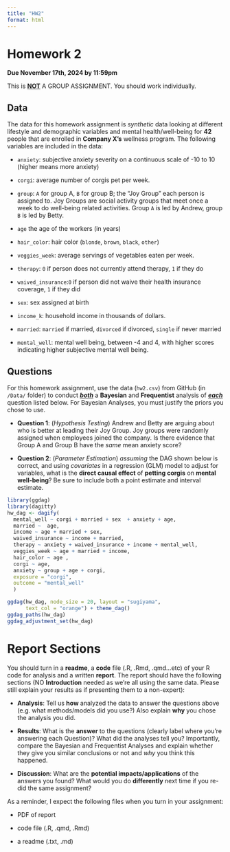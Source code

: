 ```yaml
---
title: "HW2"
format: html
---
```


# Homework 2

**Due November 17th, 2024 by 11:59pm**

This is [**NOT**]{.underline} A GROUP ASSIGNMENT. You should work individually.

## Data

The data for this homework assignment is *synthetic* data looking at different lifestyle and demographic variables and mental health/well-being for **42** people that are enrolled in **Company X's** wellness program. The following variables are included in the data:

-   `anxiety`: subjective anxiety severity on a continuous scale of -10 to 10 (higher means more anxiety)

-   `corgi`: average number of corgis pet per week.

-   `group`: `A` for group A, `B` for group B; the "Joy Group" each person is assigned to. Joy Groups are social activity groups that meet once a week to do well-being related activities. Group `A` is led by Andrew, group `B` is led by Betty.

-   `age` the age of the workers (in years)

-   `hair_color`: hair color (`blonde`, `brown`, `black`, `other`)

-   `veggies_week`: average servings of vegetables eaten per week.

-   `therapy`: `0` if person does not currently attend therapy, `1` if they do

-   `waived_insurance`:`0` if person did not waive their health insurance coverage, `1` if they did

-   `sex`: sex assigned at birth

-   `income_k`: household income in thousands of dollars.

-   `married`: `married` if married, `divorced` if divorced, `single` if never married

-   `mental_well`: mental well being, between -4 and 4, with higher scores indicating higher subjective mental well being.

## Questions

For this homework assignment, use the data (`hw2.csv`) from GitHub (in `/Data/` folder) to conduct [***both***]{.underline} a **Bayesian** and **Frequentist** analysis of [***each***]{.underline} question listed below. For Bayesian Analyses, you must justify the priors you chose to use.

-   **Question 1**: (*Hypothesis Testing*) Andrew and Betty are arguing about who is better at leading their Joy Group. Joy groups were randomly assigned when employees joined the company. Is there evidence that Group A and Group B have the *same* mean anxiety score?

-   **Question 2**: (*Parameter Estimation*) *assuming* the DAG shown below is correct, and using *covariates* in a regression (GLM) model to adjust for variables, what is the **direct causal effect** of **petting corgis** on **mental well-being**? Be sure to include both a point estimate and interval estimate.

```r
library(ggdag)
library(dagitty)
hw_dag <- dagify(
  mental_well ~ corgi + married + sex  + anxiety + age,
  married ~  age,
  income ~ age + married + sex,
  waived_insurance ~ income + married,
  therapy ~ anxiety + waived_insurance + income + mental_well,
  veggies_week ~ age + married + income,
  hair_color ~ age ,
  corgi ~ age,
  anxiety ~ group + age + corgi,
  exposure = "corgi",
  outcome = "mental_well"
  )

ggdag(hw_dag, node_size = 20, layout = "sugiyama",
      text_col = "orange") + theme_dag()
ggdag_paths(hw_dag)
ggdag_adjustment_set(hw_dag)
```

# Report Sections

You should turn in a **readme**, a **code** file (.R, .Rmd, .qmd...etc) of your R code for analysis and a written **report**. The report should have the following sections (NO **Introduction** needed as we're all using the same data. Please still explain your results as if presenting them to a non-expert):

-   **Analysis**: Tell us **how** analyzed the data to answer the questions above (e.g. what methods/models did you use?) Also explain **why** you chose the analysis you did.

-   **Results**: What is the **answer** to the questions (clearly label where you're answering each Question)? What did the analyses tell you? Importantly, compare the Bayesian and Frequentist Analyses and explain whether they give you similar conclusions or not and *why* you think this happened.

-   **Discussion**: What are the **potential impacts/applications** of the answers you found? What would you do **differently** next time if you re-did the same assignment?

As a reminder, I expect the following files when you turn in your assignment:

-   PDF of report

-   code file (.R, .qmd, .Rmd)

-   a readme (.txt, .md)
